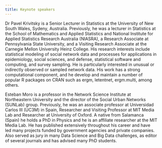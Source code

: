 ```yaml
---
title: Keynote speakers
---
```


Dr Pavel Krivitsky is a Senior Lecturer in Statistics at the University of New South Wales, Sydeny, Australia. Previously, he was a lecturer in Statistics at the School of Mathematics and Applied Statistics and National Institute for Applied Statistics Research Australia (NIASRA), a Research Associate at Pennsylvania State University, and a Visiting Research Associate at the Carnegie Mellon University Heinz College. His research interests include statistical modeling of social network data and processes for applications in epidemiology, social sciences, and defense, statistical software and computing, and survey sampling. He is particularly interested in unusual or indirectly observed or sampled network data. His work has a strong computational component, and he develop and maintain a number of popular R packages on CRAN such as ergm, letentnet, ergm.multi, among others.

Esteban Moro is a professor in the Network Science Institute at Northeastern University and the director of the Social Urban Networks (SUNLab) group. Previously, he was an associate professor at Universidad Carlos III (UC3M) in Spain, Researcher and Visiting Professor at MIT Media Lab and Researcher at University of Oxford. A native from Salamanca (Spain) he holds a PhD in Physics and he is an affiliate researcher at the MIT Media Lab. He has published extensively throughout his career and have led many projects funded by government agencies and private companies. Also served as jury in many Data Science and Big Data challenges, as editor of several journals and has advised many PhD students.
